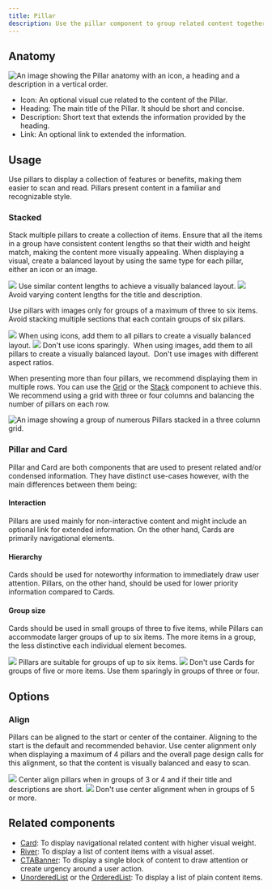 ```yaml
---
title: Pillar
description: Use the pillar component to group related content together.
---
```




## Anatomy

![An image showing the Pillar anatomy with an icon, a heading and a description in a vertical order.](https://github.com/primer/brand/assets/912236/785baf0f-4800-476e-8f90-b032851714c4)

- Icon: An optional visual cue related to the content of the Pillar.
- Heading: The main title of the Pillar. It should be short and concise.
- Description: Short text that extends the information provided by the heading.
- Link: An optional link to extended the information.

## Usage

Use pillars to display a collection of features or benefits, making them easier to scan and read. Pillars present content in a familiar and recognizable style.

### Stacked

Stack multiple pillars to create a collection of items. Ensure that all the items in a group have consistent content lengths so that their width and height match, making the content more visually appealing. When displaying a visual, create a balanced layout by using the same type for each pillar, either an icon or an image.

<DoDontContainer>
  <Do>
    <img src="https://github.com/primer/brand/assets/912236/cd9679ab-cfa0-4c6d-8a55-21d16668f1ca" />
    <Caption>
      Use similar content lengths to achieve a visually balanced layout.
    </Caption>
  </Do>
  <Dont>
    <img src="https://github.com/primer/brand/assets/912236/cd6e471f-98cf-4c70-801f-c0aeb4d2bdf5" />
    <Caption>
      Avoid varying content lengths for the title and description.
    </Caption>
  </Dont>
</DoDontContainer>

Use pillars with images only for groups of a maximum of three to six items. Avoid stacking multiple sections that each contain groups of six pillars.

<DoDontContainer>
  <Do>
    <img src="https://github.com/primer/brand/assets/912236/cdceda67-a911-40a0-839a-4620c83fe510" />
    <Caption>
      When using icons, add them to all pillars to create a visually balanced
      layout.
    </Caption>
  </Do>
  <Dont>
    <img src="https://github.com/primer/brand/assets/912236/20955ac2-6aee-40ee-bcdf-605bc07f9b1d" />
    <Caption>Don't use icons sparingly.</Caption>
  </Dont>
</DoDontContainer>

<DoDontContainer>
  <Do>
    <img alt="" src={doStackImages} />
    <Caption>
      When using images, add them to all pillars to create a visually balanced
      layout.
    </Caption>
  </Do>
  <Dont>
    <img alt="" src={dontStackImages} />
    <Caption>Don't use images with different aspect ratios.</Caption>
  </Dont>
</DoDontContainer>

When presenting more than four pillars, we recommend displaying them in multiple rows. You can use the [Grid](/components/Grid) or the [Stack](/components/Stack) component to achieve this. We recommend using a grid with three or four columns and balancing the number of pillars on each row.

![An image showing a group of numerous Pillars stacked in a three column grid.](https://github.com/primer/brand/assets/912236/350c5eab-bd21-450c-a7a3-60e29c828a3f)

### Pillar and Card

Pillar and Card are both components that are used to present related and/or condensed information. They have distinct use-cases however, with the main differences between them being:

#### Interaction

Pillars are used mainly for non-interactive content and might include an optional link for extended information. On the other hand, Cards are primarily navigational elements.

#### Hierarchy

Cards should be used for noteworthy information to immediately draw user attention. Pillars, on the other hand, should be used for lower priority information compared to Cards.

#### Group size

Cards should be used in small groups of three to five items, while Pillars can accommodate larger groups of up to six items. The more items in a group, the less distinctive each individual element becomes.

<DoDontContainer>
  <Do>
    <img src="https://github.com/primer/brand/assets/912236/bc33c846-71c2-4af6-a3ac-f886bad71995" />
    <Caption>Pillars are suitable for groups of up to six items.</Caption>
  </Do>
  <Dont>
    <img src="https://github.com/primer/brand/assets/912236/302dbc4d-6199-4c0c-96d5-76ac2e35fdea" />
    <Caption>
      Don't use Cards for groups of five or more items. Use them sparingly in
      groups of three or four.
    </Caption>
  </Dont>
</DoDontContainer>

## Options

### Align

Pillars can be aligned to the start or center of the container. Aligning to the start is the default and recommended behavior. Use center alignment only when displaying a maximum of 4 pillars and the overall page design calls for this alignment, so that the content is visually balanced and easy to scan.

<DoDontContainer>
  <Do>
    <img src="https://github.com/primer/brand/assets/912236/8762f31e-d39d-458f-b016-85b450251685" />
    <Caption>
      Center align pillars when in groups of 3 or 4 and if their title and
      descriptions are short.
    </Caption>
  </Do>
  <Dont>
    <img src="https://github.com/primer/brand/assets/912236/87eb975f-b165-49ad-82bf-2f1e329c46bf" />
    <Caption>Don't use center alignment when in groups of 5 or more.</Caption>
  </Dont>
</DoDontContainer>

## Related components

- [Card](/components/Card): To display navigational related content with higher visual weight.
- [River](/components/River): To display a list of content items with a visual asset.
- [CTABanner](/components/CTABanner): To display a single block of content to draw attention or create urgency around a user action.
- [UnorderedList](/components/UnorderedList) or the [OrderedList](/components/OrderedList): To display a list of plain content items.
